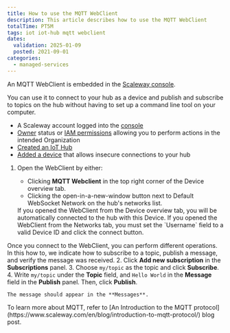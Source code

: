 ```yaml
---
title: How to use the MQTT WebClient
description: This article describes how to use the MQTT WebClient
totalTime: PT5M
tags: iot iot-hub mqtt webclient
dates:
  validation: 2025-01-09
  posted: 2021-09-01
categories:
  - managed-services
---
```




An MQTT WebClient is embedded in the [Scaleway console](https://console.scaleway.com/iot-hub/hubs).

You can use it to connect to your hub as a device and publish and subscribe to topics on the hub without having to set up a command line tool on your computer.

<Requirements />

- A Scaleway account logged into the [console](https://console.scaleway.com)
- [Owner](/iam/concepts/#owner) status or [IAM permissions](/iam/concepts/#permission) allowing you to perform actions in the intended Organization
- [Created an IoT Hub](/iot-hub/how-to/create-hub/)
- [Added a device](/iot-hub/how-to/add-device/) that allows insecure connections to your hub

1. Open the WebClient by either:
    - Clicking **MQTT Webclient** in the top right corner of the Device overview tab.
    - Clicking the open-in-a-new-window button next to Default WebSocket Network on the hub's networks list.

    <Message type="note">
      If you opened the WebClient from the Device overview tab, you will be automatically connected to the hub with this Device. If you opened the WebClient from the Networks tab, you must set the `Username` field to a valid Device ID and click the connect button.
    </Message>

  Once you connect to the WebClient, you can perform different operations. In this how to, we indicate how to subscribe to a topic, publish a message, and verify the message was received.
2. Click **Add new subscription** in the **Subscriptions** panel.
3. Choose `my/topic` as the topic and click **Subscribe**.
4. Write `my/topic` under the **Topic** field, and `Hello World` in the **Message** field in the **Publish** panel. Then, click **Publish**.

    The message should appear in the **Messages**.

<Lightbox image={image} size="large" alt="" />

<Message type="note">
  To learn more about MQTT, refer to [An Introduction to the MQTT protocol](https://www.scaleway.com/en/blog/introduction-to-mqtt-protocol/) blog post.
</Message>


